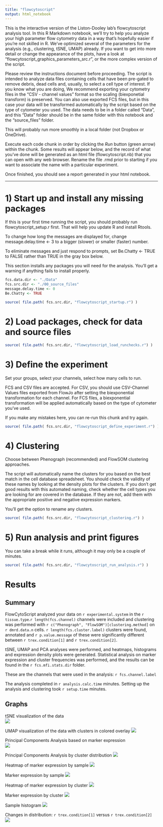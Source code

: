---
title: "flowcytoscript"
output: html_notebook
---

This is the interactive version of the Liston-Dooley lab's flowcytoscript analysis tool. In this
R Markdown notebook, we'll try to help you analyze your high parameter flow cytometry data in a way that's hopefully easier if you're not skilled in R. We've optimized several of the parameters for the analysis (e.g., clustering, tSNE, UMAP) already. If you want to get into more detail or change the appearance of the plots, have a look at "flowcytoscript_graphics_parameters_src.r", or the more complex version of the script.

Please review the instructions document before proceeding. The script is intended to analyze data files containing cells that have been pre-gated to remove debris, dead cells and, usually, to select a cell type of interest. If you know what you are doing, We recommend exporting your cytometry files in the "CSV - channel values" format so the scaling (biexponetial transform) is preserved. You can also use exported FCS files, but in this case your data will be transformed automatically by the script based on the type of cytometer you used. The data needs to be in a folder called "Data", and this "Data" folder should be in the same folder with this notebook and the "source_files" folder.

This will probably run more smoothly in a local folder (not Dropbox or OneDrive).

Execute each code chunk in order by clicking the *Run* button (green arrow) within the chunk. Some results will appear below, and the record of what you've done will be generated as an html file (flowcytoscript.nb) that you can open with any web browser. Rename the file .rmd prior to starting if you want to associate the name with a particular experiment.

Once finished, you should see a report generated in your html notebook.

---

# 1) Start up and install any missing packages

If this is your first time running the script, you should probably run
flowcytoscript_setup.r first. That will help you update R and install Rtools.

To change how long the messages are displayed for, change 
message.delay.time <- 3
to a bigger (slower) or smaller (faster) number.

To eliminate messages and just respond to prompts, set
Be.Chatty <- TRUE
to FALSE rather than TRUE in the gray box below.

This section installs any packages you will need for the analysis.
You'll get a warning if anything fails to install properly. 


```{r Install any missing packages}
fcs.data.dir <- "./Data"
fcs.src.dir <- "./00_source_files"
message.delay.time <- 0
Be.Chatty <- TRUE

source( file.path( fcs.src.dir, "flowcytoscript_startup.r") )
```



# 2) Load packages, check for data and source files

```{r Load packages}
source( file.path( fcs.src.dir, "flowcytoscript_load_runchecks.r") )
```



# 3) Define the experiment

Set your groups, select your channels, select how many cells to run.

FCS and CSV files are accepted. For CSV, you should use CSV-Channel Values files
exported from FlowJo after setting the biexponential transformation for each channel. 
For FCS files, a biexponential transformation will be applied automatically based on
the type of cytometer you've used.

If you make any mistakes here, you can re-run this chunk and try again.

```{r Define experiment}
source( file.path( fcs.src.dir, "flowcytoscript_define_experiment.r") )
```

# 4) Clustering

Choose between Phenograph (recommended) and FlowSOM clustering approaches.

The script will automatically name the clusters for you based on the best match
in the cell database spreadsheet. You should check the validity of these names
by looking at the density plots for the clusters. If you don't get good results 
with this automated naming, check whether the cell types you are looking for
are covered in the database. If they are not, add them with the appropriate
positive and negative expression markers.

You'll get the option to rename any clusters.


```{r Clustering}
source( file.path( fcs.src.dir, "flowcytoscript_clustering.r") )
```



# 5) Run analysis and print figures

You can take a break while it runs, although it may only be a couple of minutes.

```{r Run the analysis}
source( file.path( fcs.src.dir, "flowcytoscript_run_analysis.r") )
```


# Results
## Summary
FlowCytoScript analyzed your data on ```r experimental.system``` in the ```r tissue.type```.```r length(fcs.channel)``` channels were included and clustering was performed with ```r c("Phenograph", "FlowSOM")[clustering.method]``` on ```r dmrd.data.n```
cells. ```r length(fcs.cluster.label)``` clusters were found, annotated and ```r p.value.message```
of these were significantly different between ```r trex.condition[1]``` and ```r trex.condition[2]```. 

tSNE, UMAP and PCA analyses were performed, and heatmaps, histograms and expression density plots were generated. 
Statistical analysis on marker expression and cluster frequencies was performed, 
and the results can be found in the ```r fcs.mfi.stats.dir``` folder.
  
These are the channels that were used in the analysis: `r fcs.channel.label`  
  
  
The analysis completed in `r analysis.calc.time` minutes. Setting up the analysis and
clustering took `r setup.time` minutes.


  
  
## Graphs

tSNE visualization of the data  
![](./figure_tsne/tsne_plot_all_conditions_cluster.png)
  
  
UMAP visualization of the data with clusters in colored overlay
![](./figure_umap/umap_plot_all_conditions_cluster.png)
  
  
Principal Components Analysis based on marker expression  
![](./figure_pca/pca_sample_mfi_loadings.png)
  
  
Principal Components Analysis by cluster distribution
![](./figure_pca/pca_cluster_loadings.png)
  
  
Heatmap of marker expression by sample
![](./figure_heatmap/heatmap_by_sample.png)
  
  
Marker expression by sample
![](./figure_density/density_sample.jpeg)
  
  
Heatmap of marker expression by cluster
![](./figure_heatmap/heatmap_by_cluster.png)
  
  
Marker expression by cluster
![](./figure_density/density_cluster.jpeg)
  
  
Sample histogram
![](./figure_histogram/histogram_by_sample.png)
  
Changes in distribution: `r trex.condition[1]` versus `r trex.condition[2]`
![](./figure_changed_regions/tsne_plot.png)
   